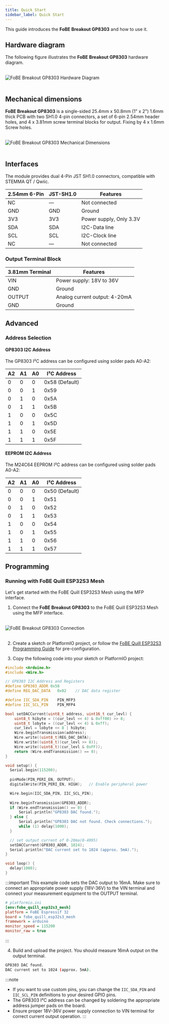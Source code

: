 ```yaml
---
title: Quick Start
sidebar_label: Quick Start
---
```


This guide introduces the **FoBE Breakout GP8303** and how to use it.

## Hardware diagram

The following figure illustrates the **FoBE Breakout GP8303** hardware diagram.

<br/>
<div style={{ textAlign: 'center' }}>
  <img src="/img/products/f2209-r1a.digram.png" alt="FoBE Breakout GP8303 Hardware Diagram" style={{ width: '80%', height: 'auto' }} />
</div>
<br/>

## Mechanical dimensions

**FoBE Breakout GP8303** is a single-sided 25.4mm x 50.8mm (1" x 2") 1.6mm thick PCB with two SH1.0 4-pin connectors, a set of 6-pin 2.54mm header holes, and 4 x 3.81mm screw terminal blocks for output. Fixing by 4 x 1.6mm Screw holes.

<br/>
<div style={{ textAlign: 'center' }}>
  <img src="/img/products/f2209-r1a.dimensions.png" alt="FoBE Breakout GP8303 Mechanical Dimensions" style={{ width: '80%', height: 'auto' }} />
</div>
<br/>

## Interfaces

The module provides dual 4-Pin JST SH1.0 connectors, compatible with STEMMA QT / Qwiic.

|2.54mm 6-Pin |JST-SH1.0 |Features |
|-----------------------|--------|---------|
|NC |— |Not connected |
|GND |GND |Ground |
|3V3 |3V3 |Power supply, Only 3.3V |
|SDA |SDA |I2C-Data line |
|SCL |SCL |I2C-Clock line |
|NC |— |Not connected |

### Output Terminal Block

|3.81mm Terminal |Features |
|----------------|---------|
|VIN |Power supply: 18V to 36V |
|GND |Ground |
|OUTPUT |Analog current output: 4-20mA |
|GND |Ground |

## Advanced

### Address Selection

#### GP8303 I2C Address
The GP8303 I²C address can be configured using solder pads A0-A2:

|A2 |A1 |A0 |I²C Address |
|---|---|---|------------|
|0 |0 |0 |0x58 (Default) |
|0 |0 |1 |0x59 |
|0 |1 |0 |0x5A |
|0 |1 |1 |0x5B |
|1 |0 |0 |0x5C |
|1 |0 |1 |0x5D |
|1 |1 |0 |0x5E |
|1 |1 |1 |0x5F |

#### EEPROM I2C Address
The M24C64 EEPROM I²C address can be configured using solder pads A0-A2:

|A2 |A1 |A0 |I²C Address |
|---|---|---|------------|
|0 |0 |0 |0x50 (Default) |
|0 |0 |1 |0x51 |
|0 |1 |0 |0x52 |
|0 |1 |1 |0x53 |
|1 |0 |0 |0x54 |
|1 |0 |1 |0x55 |
|1 |1 |0 |0x56 |
|1 |1 |1 |0x57 |

## Programming

### Running with FoBE Quill ESP32S3 Mesh

Let's get started with the FoBE Quill ESP32S3 Mesh using the MFP interface.

1. Connect the **FoBE Breakout GP8303** to the FoBE Quill ESP32S3 Mesh using the MFP interface.
<br/>
<div style={{ textAlign: 'center' }}>
  <img src="/img/products/breakout-debugger-connection1.png" alt="FoBE Breakout GP8303 Connection" style={{ width: '80%', height: 'auto' }} />
</div>
<br/>

2. Create a sketch or PlatformIO project, or follow the [FoBE Quill ESP32S3 Programming Guide](/product/f1102/programming) for pre-configuration.

3. Copy the following code into your sketch or PlatformIO project:

```C++
#include <Arduino.h>
#include <Wire.h>

// GP8303 I2C Address and Registers
#define GP8303_ADDR 0x58
#define REG_DAC_DATA   0x02    // DAC data register

#define IIC_SDA_PIN    PIN_MFP3
#define IIC_SCL_PIN    PIN_MFP4

bool setDACCurrent(uint8_t address, uint16_t cur_levl) {
    uint8_t hibyte = ((cur_levl << 4) & 0xff00) >> 8; 
    uint8_t lobyte = ((cur_levl << 4) & 0xff);
    cur_levl = lobyte << 8 | hibyte;
    Wire.beginTransmission(address);
    Wire.write((uint8_t)REG_DAC_DATA);
    Wire.write((uint8_t)(cur_levl >> 8));
    Wire.write((uint8_t)(cur_levl & 0xFF));
    return (Wire.endTransmission() == 0);
}

void setup() {
  Serial.begin(115200);
  
  pinMode(PIN_PERI_EN, OUTPUT);
  digitalWrite(PIN_PERI_EN, HIGH);   // Enable peripheral power

  Wire.begin(IIC_SDA_PIN, IIC_SCL_PIN);
  
  Wire.beginTransmission(GP8303_ADDR);
  if (Wire.endTransmission() == 0) {
      Serial.println("GP8303 DAC found.");
  } else {
      Serial.println("GP8303 DAC not found. Check connections.");
      while (1) delay(1000);
  }

  // set output current of 0-20ma(0-4095)
  setDACCurrent(GP8303_ADDR, 1024);
  Serial.println("DAC current set to 1024 (approx. 5mA).");
}

void loop() {
  delay(1000);
}
```

:::important
This example code sets the DAC output to 16mA. Make sure to connect an appropriate power supply (18V-36V) to the VIN terminal and connect your measurement equipment to the OUTPUT terminal.

```ini
# platformio.ini
[env:fobe_quill_esp32s3_mesh]
platform = FoBE Espressif 32
board = fobe_quill_esp32s3_mesh
framework = arduino
monitor_speed = 115200
monitor_raw = true
```
:::

4. Build and upload the project. You should measure 16mA output on the output terminal.

```bash
GP8303 DAC found.
DAC current set to 1024 (approx. 5mA).
```

:::note
- If you want to use custom pins, you can change the `IIC_SDA_PIN` and `IIC_SCL_PIN` definitions to your desired GPIO pins.
- The GP8303 I²C address can be changed by soldering the appropriate address jumper pads on the board.
- Ensure proper 18V-36V power supply connection to VIN terminal for correct current output operation.
:::
